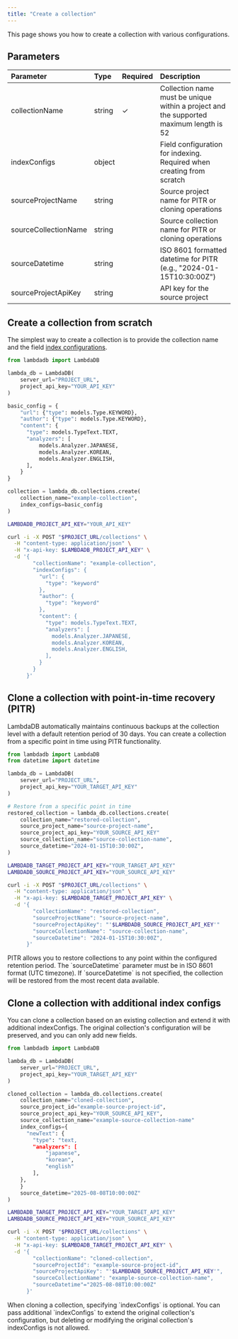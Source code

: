 ```yaml
---
title: "Create a collection"
---
```


This page shows you how to create a collection with various configurations.

## Parameters

| Parameter | Type | Required | Description |
|:----------|:-----|:---------|:------------|
| collectionName | string | ✓ | Collection name must be unique within a project and the supported maximum length is 52 |
| indexConfigs | object |  | Field configuration for indexing. Required when creating from scratch |
| sourceProjectName | string |  | Source project name for PITR or cloning operations |
| sourceCollectionName | string |  | Source collection name for PITR or cloning operations |
| sourceDatetime | string |  | ISO 8601 formatted datetime for PITR (e.g., "2024-01-15T10:30:00Z") |
| sourceProjectApiKey | string |  | API key for the source project |


## Create a collection from scratch

The simplest way to create a collection is to provide the collection name and the field [index configurations](/guides/collections/index-types).

<CodeGroup>

```python Python
from lambdadb import LambdaDB

lambda_db = LambdaDB(
    server_url="PROJECT_URL",
    project_api_key="YOUR_API_KEY"
)

basic_config = {
    "url": {"type": models.Type.KEYWORD},
    "author": {"type": models.Type.KEYWORD},
    "content": {
      "type": models.TypeText.TEXT,
      "analyzers": [
          models.Analyzer.JAPANESE,
          models.Analyzer.KOREAN,
          models.Analyzer.ENGLISH,
      ],
    }
}

collection = lambda_db.collections.create(
    collection_name="example-collection",
    index_configs=basic_config
)
```

```bash cURL
LAMBDADB_PROJECT_API_KEY="YOUR_API_KEY"

curl -i -X POST "$PROJECT_URL/collections" \
  -H "content-type: application/json" \
  -H "x-api-key: $LAMBDADB_PROJECT_API_KEY" \
  -d '{
        "collectionName": "example-collection",
        "indexConfigs": {
          "url": {
            "type": "keyword"
          },
          "author": {
            "type": "keyword"
          },
          "content": {
            "type": models.TypeText.TEXT,
            "analyzers": [
              models.Analyzer.JAPANESE,
              models.Analyzer.KOREAN,
              models.Analyzer.ENGLISH,
            ],
          }
        }
      }'
```

</CodeGroup>

## Clone a collection with point-in-time recovery (PITR)

LambdaDB automatically maintains continuous backups at the collection level with a default retention period of 30 days. You can create a collection from a specific point in time using PITR functionality.

<CodeGroup>

```python Python
from lambdadb import LambdaDB
from datetime import datetime

lambda_db = LambdaDB(
    server_url="PROJECT_URL",
    project_api_key="YOUR_TARGET_API_KEY"
)

# Restore from a specific point in time
restored_collection = lambda_db.collections.create(
    collection_name="restored-collection",
    source_project_name="source-project-name",
    source_project_api_key="YOUR_SOURCE_API_KEY"
    source_collection_name="source-collection-name",
    source_datetime="2024-01-15T10:30:00Z",
)
```

```bash cURL
LAMBDADB_TARGET_PROJECT_API_KEY="YOUR_TARGET_API_KEY"
LAMBDADB_SOURCE_PROJECT_API_KEY="YOUR_SOURCE_API_KEY"

curl -i -X POST "$PROJECT_URL/collections" \
  -H "content-type: application/json" \
  -H "x-api-key: $LAMBDADB_TARGET_PROJECT_API_KEY" \
  -d '{
        "collectionName": "restored-collection",
        "sourceProjectName": "source-project-name",
        "sourceProjectApiKey": "'$LAMBDADB_SOURCE_PROJECT_API_KEY'"
        "sourceCollectionName": "source-collection-name",
        "sourceDatetime": "2024-01-15T10:30:00Z",
      }'
```


</CodeGroup>

<Note>
PITR allows you to restore collections to any point within the configured retention period. 
The `sourceDatetime` parameter must be in ISO 8601 format (UTC timezone). If `sourceDatetime` is not specified, the collection will be restored from the most recent data available.
</Note>

## Clone a collection with additional index configs

You can clone a collection based on an existing collection and extend it with additional indexConfigs. The original collection's configuration will be preserved, and you can only add new fields.

<CodeGroup>

```python Python
from lambdadb import LambdaDB

lambda_db = LambdaDB(
    server_url="PROJECT_URL",
    project_api_key="YOUR_TARGET_API_KEY"
)

cloned_collection = lambda_db.collections.create(
    collection_name="cloned-collection",
    source_project_id="example-source-project-id",
    source_project_api_key="YOUR_SOURCE_API_KEY",
    source_collection_name="example-source-collection-name"
    index_configs={
      "newText": {
        "type": "text,
        "analyzers": [
            "japanese",
            "korean",
            "english"
        ],
    },
    }
    source_datetime="2025-08-08T10:00:00Z"
)
```

```bash cURL
LAMBDADB_TARGET_PROJECT_API_KEY="YOUR_TARGET_API_KEY"
LAMBDADB_SOURCE_PROJECT_API_KEY="YOUR_SOURCE_API_KEY"

curl -i -X POST "$PROJECT_URL/collections" \
  -H "content-type: application/json" \
  -H "x-api-key: $LAMBDADB_TARGET_PROJECT_API_KEY" \
  -d '{
        "collectionName": "cloned-collection",
        "sourceProjectId": "example-source-project-id",
        "sourceProjectApiKey": "'$LAMBDADB_SOURCE_PROJECT_API_KEY'",
        "sourceCollectionName": "example-source-collection-name",
        "sourceDatetime"="2025-08-08T10:00:00Z"
      }'
```
</CodeGroup>

<Note>
When cloning a collection, specifying `indexConfigs` is optional. You can pass additional `indexConfigs` to extend the original collection's configuration, but deleting or modifying the original collection's indexConfigs is not allowed.
</Note>
